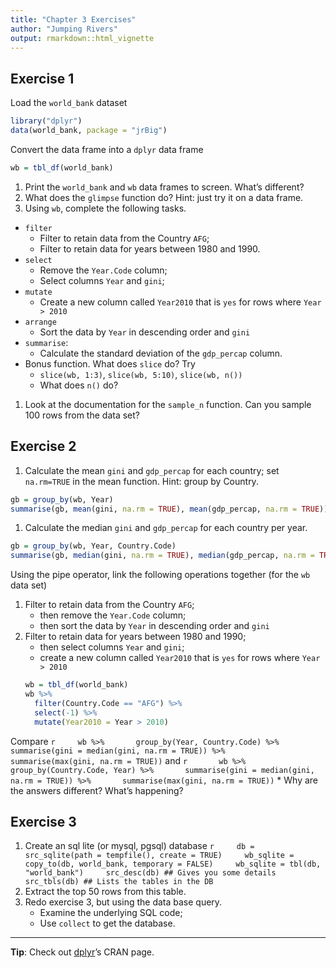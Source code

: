 ```yaml
---
title: "Chapter 3 Exercises"
author: "Jumping Rivers"
output: rmarkdown::html_vignette
---
```

<!--
%\VignetteEngine{knitr::rmarkdown}
%\VignetteIndexEntry{Chapter 3 Exercises}
-->


## Exercise 1

Load the `world_bank` dataset

```r
library("dplyr")
data(world_bank, package = "jrBig")
```

Convert the data frame into a `dplyr` data frame
```r
wb = tbl_df(world_bank)
```

1. Print the `world_bank` and `wb` data frames to screen. What's different?
1. What does the `glimpse` function do? Hint: just try it on a data frame.
1. Using `wb`, complete the following tasks.
  * `filter`
    * Filter to retain data from the Country `AFG`;
    * Filter to retain data for years between 1980 and 1990.
  * `select`
    * Remove the `Year.Code` column;
    * Select columns `Year` and `gini`;
  * `mutate`
    * Create a new column called `Year2010` that is `yes` for rows where `Year > 2010`
  * `arrange`
    * Sort the data by `Year` in descending order and `gini`
  * `summarise`: 
    * Calculate the standard deviation of the `gdp_percap` column.
 * Bonus function. What does `slice` do? Try
    * `slice(wb, 1:3)`, `slice(wb, 5:10)`, `slice(wb, n())`
    * What does `n()` do?
1. Look at the documentation for the `sample_n` function. Can you sample
$100$ rows from the data set?

## Exercise 2

1. Calculate the mean `gini` and `gdp_percap` for each country; set `na.rm=TRUE` 
in the mean function. Hint: group by Country.
```r
gb = group_by(wb, Year)
summarise(gb, mean(gini, na.rm = TRUE), mean(gdp_percap, na.rm = TRUE))
```
1. Calculate the median `gini` and `gdp_percap` for each country per year.
```r
gb = group_by(wb, Year, Country.Code)
summarise(gb, median(gini, na.rm = TRUE), median(gdp_percap, na.rm = TRUE))
```

Using the pipe operator, link the following operations together (for the `wb` data set)

1. Filter to retain data from the Country `AFG`;
    * then remove the `Year.Code` column;
    * then sort the data by `Year` in descending order and `gini`
1. Filter to retain data for years between 1980 and 1990;
    * then select columns `Year` and `gini`;
    * create a new column called `Year2010` that is `yes` for rows where `Year > 2010`
```r
wb = tbl_df(world_bank)
wb %>% 
  filter(Country.Code == "AFG") %>%
  select(-1) %>%
  mutate(Year2010 = Year > 2010)
```

Compare 
    ```r
    wb %>%
      group_by(Year, Country.Code) %>%
      summarise(gini = median(gini, na.rm = TRUE)) %>%
      summarise(max(gini, na.rm = TRUE))
    ```
and
    ```r
      wb %>%
      group_by(Country.Code, Year) %>%
      summarise(gini = median(gini, na.rm = TRUE)) %>%
      summarise(max(gini, na.rm = TRUE))
    ```
  * Why are the answers different? What's happening?

## Exercise 3

1. Create an sql lite (or mysql, pgsql) database
    ```r
    db = src_sqlite(path = tempfile(), create = TRUE)
    wb_sqlite = copy_to(db, world_bank, temporary = FALSE)
    wb_sqlite = tbl(db, "world_bank")
    src_desc(db) ## Gives you some details
    src_tbls(db) ## Lists the tables in the DB
    ```
1. Extract the top 50 rows from this table.
1. Redo exercise 3, but using the data base query. 
    * Examine the underlying SQL code;
    * Use `collect` to get the database.


---
**Tip**: Check out [dplyr](https://cran.r-project.org/web/packages/dplyr/)'s CRAN 
page.
